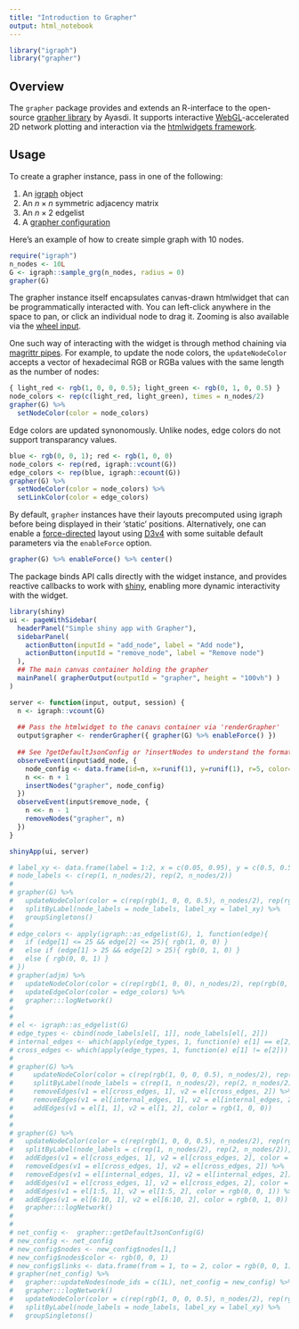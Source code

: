 ```yaml
---
title: "Introduction to Grapher"
output: html_notebook
---
```


```r
library("igraph")
library("grapher")
```
## Overview

The `grapher` package provides and extends an R-interface to the open-source [grapher library]() by Ayasdi. 
It supports interactive [WebGL](https://www.khronos.org/webgl/)-accelerated 2D network plotting and interaction via the [htmlwidgets framework](https://github.com/ramnathv/htmlwidgets). 

## Usage

To create a grapher instance, pass in one of the following: 
  
  1. An [igraph]() object 
  2. An $n \times n$ symmetric adjacency matrix
  3. An $n \times 2$ edgelist 
  4. A [grapher configuration](?grapher::getDefaultJsonConfig)
  
Here's an example of how to create simple graph with 10 nodes. 
```r
require("igraph")
n_nodes <- 10L
G <- igraph::sample_grg(n_nodes, radius = 0)
grapher(G)
```

The grapher instance itself encapsulates canvas-drawn htmlwidget that can be programmatically interacted with. You can left-click anywhere in the space to pan, or click an individual node to drag it. Zooming is also available via the [wheel input](https://developer.mozilla.org/en-US/docs/Web/API/GlobalEventHandlers/onwheel). 

One such way of interacting with the widget is through method chaining via [magrittr pipes](https://magrittr.tidyverse.org/). For example, to update the node colors, the `updateNodeColor` accepts a vector of hexadecimal RGB or RGBa values with the same length as the number of nodes:
```r
{ light_red <- rgb(1, 0, 0, 0.5); light_green <- rgb(0, 1, 0, 0.5) }
node_colors <- rep(c(light_red, light_green), times = n_nodes/2)
grapher(G) %>% 
  setNodeColor(color = node_colors)
```

Edge colors are updated synonomously. Unlike nodes, edge colors do not support transparancy values. 
```r
blue <- rgb(0, 0, 1); red <- rgb(1, 0, 0)
node_colors <- rep(red, igraph::vcount(G))
edge_colors <- rep(blue, igraph::ecount(G))
grapher(G) %>% 
  setNodeColor(color = node_colors) %>% 
  setLinkColor(color = edge_colors)
```

By default, `grapher` instances have their layouts precomputed using igraph before being displayed in their 'static' positions. Alternatively, one can enable a [force-directed](https://en.wikipedia.org/wiki/Force-directed_graph_drawing) layout using [D3v4](https://d3js.org/) with some suitable default parameters via the `enableForce` option.    

```r
grapher(G) %>% enableForce() %>% center()
```

The package binds API calls directly with the widget instance, and provides reactive callbacks to work with [shiny](https://shiny.rstudio.com/), enabling more dynamic interactivity with the widget. 

```r
library(shiny)
ui <- pageWithSidebar(
  headerPanel("Simple shiny app with Grapher"),
  sidebarPanel(
    actionButton(inputId = "add_node", label = "Add node"), 
    actionButton(inputId = "remove_node", label = "Remove node")
  ),
  ## The main canvas container holding the grapher
  mainPanel( grapherOutput(outputId = "grapher", height = "100vh") )
)

server <- function(input, output, session) {
  n <- igraph::vcount(G)
  
  ## Pass the htmlwidget to the canavs container via 'renderGrapher'
  output$grapher <- renderGrapher({ grapher(G) %>% enableForce() })
  
  ## See ?getDefaultJsonConfig or ?insertNodes to understand the format grapher expects when inserting nodes
  observeEvent(input$add_node, {
    node_config <- data.frame(id=n, x=runif(1), y=runif(1), r=5, color="#000000")
    n <<- n + 1
    insertNodes("grapher", node_config)
  })
  observeEvent(input$remove_node, {
    n <<- n - 1
    removeNodes("grapher", n)
  })
}

shinyApp(ui, server)
```

```r
# label_xy <- data.frame(label = 1:2, x = c(0.05, 0.95), y = c(0.5, 0.5))
# node_labels <- c(rep(1, n_nodes/2), rep(2, n_nodes/2))
# 
# grapher(G) %>% 
#   updateNodeColor(color = c(rep(rgb(1, 0, 0, 0.5), n_nodes/2), rep(rgb(0, 1, 0, 0.5), n_nodes/2))) %>% 
#   splitByLabel(node_labels = node_labels, label_xy = label_xy) %>% 
#   groupSingletons()
# 
# edge_colors <- apply(igraph::as_edgelist(G), 1, function(edge){ 
#   if (edge[1] <= 25 && edge[2] <= 25){ rgb(1, 0, 0) } 
#   else if (edge[1] > 25 && edge[2] > 25){ rgb(0, 1, 0) } 
#   else { rgb(0, 0, 1) }
# })
# grapher(adjm) %>% 
#   updateNodeColor(color = c(rep(rgb(1, 0, 0), n_nodes/2), rep(rgb(0, 1, 0), n_nodes/2))) %>% 
#   updateEdgeColor(color = edge_colors) %>% 
#   grapher:::logNetwork()
# 
# 
# el <- igraph::as_edgelist(G) 
# edge_types <- cbind(node_labels[el[, 1]], node_labels[el[, 2]])
# internal_edges <- which(apply(edge_types, 1, function(e) e[1] == e[2]))
# cross_edges <- which(apply(edge_types, 1, function(e) e[1] != e[2]))
# 
# grapher(G) %>% 
#     updateNodeColor(color = c(rep(rgb(1, 0, 0, 0.5), n_nodes/2), rep(rgb(0, 1, 0, 0.5), n_nodes/2))) %>% 
#     splitByLabel(node_labels = c(rep(1, n_nodes/2), rep(2, n_nodes/2)), label_xy = label_xy) %>% 
#     removeEdges(v1 = el[cross_edges, 1], v2 = el[cross_edges, 2]) %>% 
#     removeEdges(v1 = el[internal_edges, 1], v2 = el[internal_edges, 2]) %>% 
#     addEdges(v1 = el[1, 1], v2 = el[1, 2], color = rgb(1, 0, 0))
# 
# 
# grapher(G) %>% 
#   updateNodeColor(color = c(rep(rgb(1, 0, 0, 0.5), n_nodes/2), rep(rgb(0, 1, 0, 0.5), n_nodes/2))) %>% 
#   splitByLabel(node_labels = c(rep(1, n_nodes/2), rep(2, n_nodes/2)), label_xy = label_xy) %>% 
#   addEdges(v1 = el[cross_edges, 1], v2 = el[cross_edges, 2], color = rgb(0, 0, 1))
#   removeEdges(v1 = el[cross_edges, 1], v2 = el[cross_edges, 2]) %>% 
#   removeEdges(v1 = el[internal_edges, 1], v2 = el[internal_edges, 2]) %>% 
#   addEdges(v1 = el[cross_edges, 1], v2 = el[cross_edges, 2], color = rgb(0, 0, 1)) %>% 
#   addEdges(v1 = el[1:5, 1], v2 = el[1:5, 2], color = rgb(0, 0, 1)) %>% 
#   addEdges(v1 = el[6:10, 1], v2 = el[6:10, 2], color = rgb(0, 1, 0))
#   grapher:::logNetwork()
# 
# 
# net_config <-  grapher::getDefaultJsonConfig(G)
# new_config <- net_config
# new_config$nodes <- new_config$nodes[1,]
# new_config$nodes$color <- rgb(0, 0, 1)
# new_config$links <- data.frame(from = 1, to = 2, color = rgb(0, 0, 1))
# grapher(net_config) %>% 
#   grapher::updateNodes(node_ids = c(1L), net_config = new_config) %>% 
#   grapher:::logNetwork()
#   updateNodeColor(color = c(rep(rgb(1, 0, 0, 0.5), n_nodes/2), rep(rgb(0, 1, 0, 0.5), n_nodes/2))) %>% 
#   splitByLabel(node_labels = node_labels, label_xy = label_xy) %>% 
#   groupSingletons()
```


